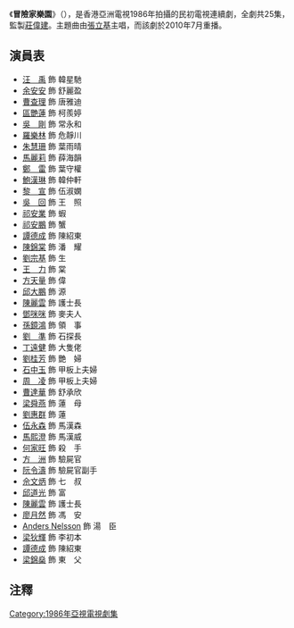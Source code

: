 {{not|美國冒險樂園}}
{{亞視劇集
|中文劇名=冒險家樂園
|英文劇名={{lang|en|The Adventures}}
|監製=[[莊偉建|莊偉建]]
|編導={{nowrap|[[李力持|李力持]]、[[羅庭|羅　庭]]、[[陳麗霞|陳麗霞]]、[[梁志成|梁志成]]、<br>[[鄺業生|鄺業生]]、[[吳志權|吳志權]]}}
|助理編導={{nowrap|[[彭宇正|彭宇正]]、[[鄭威鵬|鄭威鵬]]、[[方蝶瑜|方蝶瑜]]、[[劉偉康|劉偉康]]、<br>[[容國緯|容國緯]]、[[黎少文|黎少文]]、[[羅偉忠|羅偉忠]]}}
|製作統籌=[[趙崇基|趙崇基]] 
|編審=[[盧榮光|盧榮光]]
|編劇={{nowrap|[[盧榮光|盧榮光]]、[[劉枝華|劉枝華]]、[[陳兆祥|陳兆祥]]、[[陳守樸|陳守樸]]、<br>[[關頌玲|關頌玲]]、[[溫克基|溫克基]]}}
|演出={{nowrap|[[汪禹|汪　禹]]、[[余安安|余安安]]、[[曹查理|曹查理]]、[[區艷蓮|區艷蓮]]、<br>[[吳剛_(香港演員)|吳　剛]]、[[羅樂林|羅樂林]]、[[朱慧珊|朱慧珊]]、[[馬麗莉|馬麗莉]]}}
|集數=25
|主題曲=冒險家樂園
|作曲=[[關聖佑|關聖佑]]
|填詞=[[盧國沾|盧國沾]]
|主唱=[[張立基|張立基]]
|製作年份=1986年 
|黃金台播出日期=1986年5月5日
}}
《'''冒險家樂園'''》（{{lang-en|'''The Adventures'''}}），是香港亞洲電視1986年拍攝的民初電視連續劇，全劇共25集，監製[[莊偉建|莊偉建]]。主題曲由[[張立基|張立基]]主唱，而該劇於2010年7月重播。

==演員表==
*[[汪禹|汪　禹]] 飾 韓星馳
*[[余安安|余安安]] 飾 舒麗盈
*[[曹查理|曹查理]] 飾 唐雅迪
*[[區艷蓮|區艷蓮]] 飾 柯羨婷
*[[吳剛_(香港演員)|吳　剛]] 飾 常永和
*[[羅樂林|羅樂林]] 飾 危靜川
*[[朱慧珊|朱慧珊]] 飾 葉雨晴
*[[馬麗莉|馬麗莉]] 飾 薛海韻
*[[鄭雷|鄭　雷]] 飾 葉守權
*[[鮑漢琳|鮑漢琳]] 飾 韓仲軒
*[[黎宣|黎　宣]] 飾 伍淑嫻
*[[吳回_(香港)|吳　回]] 飾 王　照
*[[祁安業|祁安業]] 飾 蝦
*[[祁安鵬|祁安鵬]] 飾 蟹
*[[譚德成|譚德成]] 飾 陳紹東
*[[陳錦棠|陳錦棠]] 飾 潘　耀
*[[劉宗基|劉宗基]] 飾 生
*[[王力_(演員)|王　力]] 飾 棠
*[[方天量|方天量]] 飾 偉
*[[邱大鵬|邱大鵬]] 飾 源
*[[陳麗雲|陳麗雲]] 飾 護士長
*[[鄧咪咪|鄧咪咪]] 飾 麥夫人
*[[孫鏡鴻|孫鏡鴻]] 飾 領　事
*[[劉準_(演員)|劉　準]] 飾 石探長
*[[丁遠健|丁遠健]] 飾 大隻佬
*[[劉桂芳|劉桂芳]] 飾 艷　婦
*[[石中玉|石中玉]] 飾 甲板上夫婦
*[[周凌|周　凌]] 飾 甲板上夫婦
*[[曹達華|曹達華]] 飾 舒承欣
*[[梁舜燕|梁舜燕]] 飾 蓮　母
*[[劉惠群|劉惠群]] 飾 蓮
*[[伍永森|伍永森]] 飾 馬漢森
*[[馬熙澄|馬熙澄]] 飾 馬漢威
*[[何家旺|何家旺]] 飾 殺　手
*[[方洲|方　洲]] 飾 驗屍官
*[[阮令濤|阮令濤]] 飾 驗屍官副手
*[[佘文炳|佘文炳]] 飾 七　叔
*[[邱道光|邱道光]] 飾 富
*[[陳麗雲|陳麗雲]] 飾 護士長
*[[廖月然|廖月然]] 飾 馮　安
*[[Anders_Nelsson|Anders Nelsson]] 飾 湯　臣
*[[梁狄輝|梁狄輝]] 飾 李初本
*[[譚德成|譚德成]] 飾 陳紹東
*[[梁錦燊|梁錦燊]] 飾 東　父

==注釋==
<references />

{{HK-tv-stub}}

[[Category:1986年亞視電視劇集|Category:1986年亞視電視劇集]]